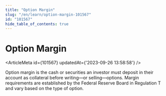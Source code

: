 ```yaml
---
title: "Option Margin"
slug: "/en/learn/option-margin-101567"
id: "101567"
hide_table_of_contents: true
---
```



# Option Margin

<ArticleMeta id={101567} updatedAt={'2023-09-26 13:58:58'} />
<div className='border-solid border-b border-t-0 my-4 border-[var(--ifm-color-gray-300)]' />

Option margin is the cash or securities an investor must deposit in their account as collateral before writing—or selling—options. Margin requirements are established by the Federal Reserve Board in Regulation T and vary based on the type of option.
